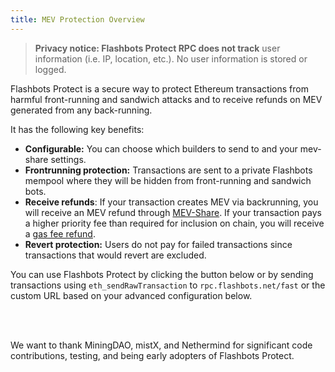 ```yaml
---
title: MEV Protection Overview
---
```


<head>
  <title>MEV Protection - Block MEV With Flashbots Protect RPC</title>
  <meta
    name="description"
    content="Privacy notice: Flashbots MEV Protect RPC does not track user information (i.e. IP, location, etc.). No user information is stored or logged."
  />
</head>


> **Privacy notice: Flashbots Protect RPC does not track** user information (i.e. IP, location, etc.). No user information is stored or logged.

Flashbots Protect is a secure way to protect Ethereum transactions from harmful front-running and sandwich attacks and to receive refunds on MEV generated from any back-running.

It has the following key benefits:

- **Configurable:** You can choose which builders to send to and your mev-share settings.
- **Frontrunning protection:** Transactions are sent to a private Flashbots mempool where they will be hidden from front-running and sandwich bots.
- **Receive refunds**: If your transaction creates MEV via backrunning, you will receive an MEV refund through [MEV-Share](/flashbots-mev-share/introduction). If your transaction pays a higher priority fee than required for inclusion on chain, you will receive a [gas fee refund](/flashbots-protect/gas-fee-refunds).
- **Revert protection:** Users do not pay for failed transactions since transactions that would revert are excluded.

You can use Flashbots Protect by clicking the button below or by sending transactions using `eth_sendRawTransaction` to `rpc.flashbots.net/fast` or the custom URL based on your advanced configuration below.

<ProtectButton />

<br />
<br />

We want to thank MiningDAO, mistX, and Nethermind for significant code contributions, testing, and being early adopters of Flashbots Protect.
